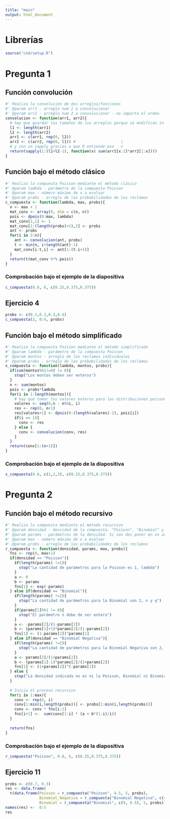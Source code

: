 ```yaml
---
title: "main"
output: html_document
---
```

# Librerías
```r
source("cod/setup.R")
```

# Pregunta 1
## Función convolución
```r
#' Realiza la convolución de dos arreglos/funciones
#' @param arr1 - arreglo num 1 a convolucionar
#' @param arr2 - arreglo num 2 a convolucionar - no importa el orden
convolucion <- function(arr1, arr2){
  # hay que guardar los tamaños de los arreglos porque se modifican in-place
  l1 <- length(arr1)
  l2 <- length(arr2)
  arr1 <- c(arr1, rep(0, l2))
  arr2 <- c(arr2, rep(0, l1)) #                    | 
  # y con un sapply gracias a que R entiende eso   v
  return(sapply(1:(l1+l2-1), function(x) sum(arr1[x:1]*arr2[1:x])))
}
```

## Función bajo el método clásico
```r
#' Realiza la compuesta Poisson mediante el método clásico
#' @param lambda - parámetro de la compuesta Poisson
#' @param max - número máximo de x a evaluar
#' @param probs - arreglo de las probabilidades de los reclamos 
c_compuesta <- function(lambda, max, probs){
  n <- max + 1
  mat_conv <- array(0, dim = c(n, n))
  pois <- dpois(0:max, lambda)
  mat_conv[1,1] <- 1
  mat_conv[2:(length(probs)+1),2] <- probs
  ant <- probs
  for(i in 3:n){
    ant <- convolucion(ant, probs)
    t <- min(n, i+length(ant)-1)
    mat_conv[i:t,i] <- ant[1:(t-i+1)]
  }
  return(t(mat_conv %*% pois))
}
```

### Comprobación bajo el ejemplo de la diapositiva
```r
c_compuesta(0.8, 6, c(0.25,0.375,0.375))
```

## Ejercicio 4
```r
probs <- c(0.1,0.2,0.3,0.4)
c_compuesta(2, 0:4, probs)
```

## Función bajo el método simplificado
```r
#' Realiza la compuesta Poisson mediante el método simplificado
#' @param lambda - parámetro de la compuesta Poisson
#' @param montos - arreglo de los reclamos individuales
#' @param probs - arreglo de las probabilidades de los reclamos 
s_compuesta <- function(lambda, montos, probs){
  if(sum(montos%%1!=0) != 0){
    stop("Los montos deben ser enteros")
  }
  n <- sum(montos)
  pois <- probs*lambda
  for(i in 1:length(montos)){
    # hay que tomar los valores enteros para las distribuciones poisson
    valores <- seq(0,n - n%%i, i) 
    res <- rep(0, n+1)
    res[valores+1] <- dpois(0:(length(valores)-1), pois[i])
    if(i == 1){
      conv <- res
    } else {
      conv <- convolucion(conv, res)
    }
  }
  return(conv[1:(n+1)])
}
```

### Comprobación bajo el ejemplo de la diapositiva
```r
s_compuesta(0.8, c(1,2,3), c(0.25,0.375,0.375))
```

# Pregunta 2
## Función bajo el método recursivo
```r
#' Realiza la compuesta mediante el método recursivo
#' @param densidad - densidad de la compuesta. "Poisson", "Binomial" y "Binomial Negativa"
#' @param params - parámetros de la densidad. Si son dos poner en un arreglo
#' @param max - número máximo de x a evaluar
#' @param probs - arreglo de las probabilidades de los reclamos 
r_compuesta <- function(densidad, params, max, probs){
  fns <- rep(0, max+1)
  if(densidad == "Poisson"){
    if(length(params) !=1){
      stop("La cantidad de parámetros para la Poisson es 1, lambda")
    }
    a <- 0
    b <- params
    fns[1] <- exp(-params)
  } else if(densidad == "Binomial"){
    if(length(params) !=2){
      stop("La cantidad de parámetros para la Binomial son 2, n y q")
    }
    if(params[1]%%1 != 0){
      stop("El parámetro n debe de ser entero")
    }
    a <- -params[2]/(1-params[2])
    b <- (params[1]+1)*params[2]/(1-params[2])
    fns[1] <- (1-params[2])^params[1]
  } else if(densidad == "Binomial Negativa"){
    if(length(params) !=2){
      stop("La cantidad de parámetros para la Binomial Negativa son 2, r y beta")
    }
    a <- params[2]/(1+params[2])
    b <- (params[1]-1)*params[2]/(1+params[2])
    fns[1] <- (1+params[2])^(-params[1])
  } else {
    stop("La densidad indicada no es ni la Poisson, Binomial ni Binomial Negativa")
  }
  
  # Inicia el proceso recursivo
  for(i in 1:max){
    conv <- rep(0, i)
    conv[1:min(i,length(probs))] <- probs[1:min(i,length(probs))] 
    conv <- conv * fns[i:1]
    fns[i+1] <-  sum(conv[1:i] * (a + b*(1:i)/i))
  }
  
  return(fns)
}
```

### Comprobación bajo el ejemplo de la diapositiva
```r
r_compuesta("Poisson", 0.8, 6, c(0.25,0.375,0.375))
```

## Ejercicio 11
```r
probs <- c(0.7, 0.3)
res <- data.frame(
  t(data.frame(Poisson = r_compuesta("Poisson", 4.5, 5, probs),
               Binomial_Negativa = r_compuesta("Binomial Negativa", c(4.5, 0.5), 5, probs),
               Binomial = r_compuesta("Binomial", c(9, 0.5), 5, probs))))
names(res) <-  0:5
res
```































